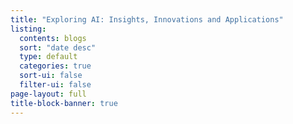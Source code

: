 ```yaml
---
title: "Exploring AI: Insights, Innovations and Applications"
listing:
  contents: blogs
  sort: "date desc"
  type: default
  categories: true
  sort-ui: false
  filter-ui: false
page-layout: full
title-block-banner: true
---
```


